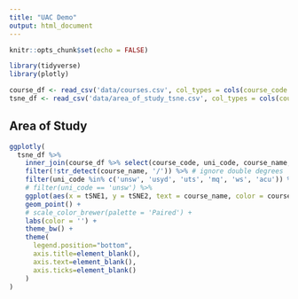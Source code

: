 ```yaml
---
title: "UAC Demo"
output: html_document
---
```


```r
knitr::opts_chunk$set(echo = FALSE)

library(tidyverse)
library(plotly)

course_df <- read_csv('data/courses.csv', col_types = cols(course_code = 'c'))
tsne_df <- read_csv('data/area_of_study_tsne.csv', col_types = cols(course_code = 'c'))
```

## Area of Study


```r
ggplotly(
  tsne_df %>%
    inner_join(course_df %>% select(course_code, uni_code, course_name, course_field), by = 'course_code') %>%
    filter(!str_detect(course_name, '/')) %>% # ignore double degrees
    filter(uni_code %in% c('unsw', 'usyd', 'uts', 'mq', 'ws', 'acu')) %>%
    # filter(uni_code == 'unsw') %>%
    ggplot(aes(x = tSNE1, y = tSNE2, text = course_name, color = course_field)) +
    geom_point() +
    # scale_color_brewer(palette = 'Paired') + 
    labs(color = '') +
    theme_bw() +
    theme(
      legend.position="bottom",
      axis.title=element_blank(),
      axis.text=element_blank(),
      axis.ticks=element_blank()
    )
)

```
